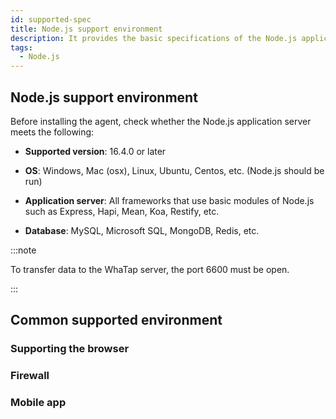 ```yaml
---
id: supported-spec
title: Node.js support environment
description: It provides the basic specifications of the Node.js application server in which the WhaTap Monitoring service runs.
tags:
  - Node.js
---
```


## Node.js support environment

Before installing the agent, check whether the Node.js application server meets the following:

- **Supported version**: 16.4.0 or later

- **OS**: Windows, Mac (osx), Linux, Ubuntu, Centos, etc. (Node.js should be run)

- **Application server**: All frameworks that use basic modules of Node.js such as Express, Hapi, Mean, Koa, Restify, etc.

- **Database**: MySQL, Microsoft SQL, MongoDB, Redis, etc.

:::note

To transfer data to the WhaTap server, the port 6600 must be open.

:::

## Common supported environment

### Supporting the browser


<Supportedbrowser />

### Firewall


<Proxy />

### Mobile app


<Mobileapp />
